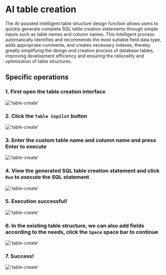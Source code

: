 # AI table creation

The AI-assisted intelligent table structure design function allows users to quickly generate complete SQL table creation statements through simple inputs such as table names and column names.
This intelligent process automatically identifies and recommends the most suitable field data type, adds appropriate comments, and creates necessary indexes,
thereby greatly simplifying the design and creation process of database tables, improving development efficiency and ensuring the rationality and optimization of table structures.

## Specific operations

### 1. First open the table creation interface

!['table-create'](/image/AI-image/create-table01.png)

### 2. Click the `Table Copilot` button

!['table-create'](/image/AI-image/create-table02.png)

### 3. Enter the custom table name and column name and press Enter to execute

!['table-create'](/image/AI-image/create-table03.png)

### 4. View the generated SQL table creation statement and click `Run` to execute the SQL statement

!['table-create'](/image/AI-image/create-table04.png)

### 5. Execution successful!

!['table-create'](/image/AI-image/create-table05.png)

### 6. In the existing table structure, we can also add fields according to the needs, click the `Space` space bar to continue

!['table-create'](/image/AI-image/create-table06.png)

### 7. Success!

!['table-create'](/image/AI-image/create-table07.png)